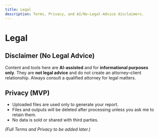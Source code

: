 ```yaml
---
title: Legal
description: Terms, Privacy, and AI/No-Legal-Advice disclaimers.
---
```


# Legal

## Disclaimer (No Legal Advice)
Content and tools here are **AI-assisted** and for **informational purposes only**. They are **not legal advice** and do not create an attorney–client relationship. Always consult a qualified attorney for legal matters.

## Privacy (MVP)
- Uploaded files are used only to generate your report.
- Files and outputs will be deleted after processing unless you ask me to retain them.
- No data is sold or shared with third parties.

_(Full Terms and Privacy to be added later.)_
